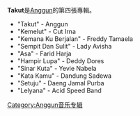 {{Infobox Album
| Name        = Takut
| Type        = 專輯
| Cover       =
| Artist      = [[Anggun_C._Sasmi|Anggun C. Sasmi]] 
| Released    = 1990
| Recorded    = 1990
| Genre       = [[流行|流行]]  [[搖滾|搖滾]]
| Length      = 
| Producer(s) = 
| Reviews     = 
| Last album  = [[Tua_Tua_Keladi|Tua Tua Keladi]]<br />(1990)
| This album  = '''Takut'''<br />(1990)
| Next album  = [[Anak_Putih_Abu_Abu|Anak Putih Abu Abu]]<br />(1991)
}}
'''Takut'''是[[Anggun|Anggun]]的第四張專輯。
*"Takut" - Anggun 
*"Kemelut" - Cut Irna 
*"Kemana Ku Berjalan" - Freddy Tamaela 
*"Sempit Dan Sulit" - Lady Avisha 
*"Asa" - Farid Harja 
*"Hampir Lupa" - Deddy Dores 
*"Sinar Kuta" - Yevie Nabela 
*"Kata Kamu" - Dandung Sadewa 
*"Setuju" - Daeng Jamal Purba 
*"Lelyana" - Acid Speed Band

[[Category:Anggun音乐专辑|Category:Anggun音乐专辑]]